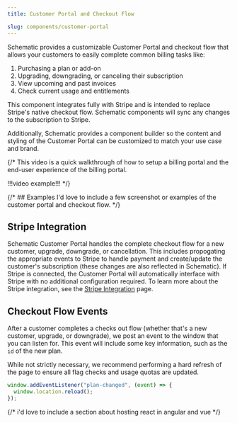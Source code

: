 ```yaml
---
title: Customer Portal and Checkout Flow

slug: components/customer-portal
---
```


Schematic provides a customizable Customer Portal and checkout flow that allows your customers to easily complete common billing tasks like:
1. Purchasing a plan or add-on
2. Upgrading, downgrading, or canceling their subscription
3. View upcoming and past invoices
4. Check current usage and entitlements

This component integrates fully with Stripe and is intended to replace Stripe's native checkout flow. Schematic components will sync any changes to the subscription to Stripe.

Additionally, Schematic provides a component builder so the content and styling of the Customer Portal can be customized to match your use case and brand.

{/* This video is a quick walkthrough of how to setup a billing portal and the end-user experience of the billing portal.

!!!video example!!! */}

{/* ## Examples
I'd love to include a few screenshot or examples of the customer portal and checkout flow.
*/}

## Stripe Integration

Schematic Customer Portal handles the complete checkout flow for a new customer, upgrade, downgrade, or cancellation. This includes propogating the appropriate events to Stripe to handle payment and create/update the customer's subscription (these changes are also reflected in Schematic). If Stripe is connected, the Customer Portal will automatically interface with Stripe with no additional configuration required. To learn more about the Stripe integration, see the [Stripe Integration](/integrations/stripe) page. 

## Checkout Flow Events

After a customer completes a checks out flow (whether that's a new customer, upgrade, or downgrade), we post an event to the window that you can listen for. This event will include some key information, such as the `id` of the new plan. 

While not strictly necessary, we recommend performing a hard refresh of the page to ensure all flag checks and usage quotas are updated.

```javascript
window.addEventListener("plan-changed", (event) => {
  window.location.reload();
});
```

{/*
i'd love to include a section about hosting react in angular and vue
*/}
